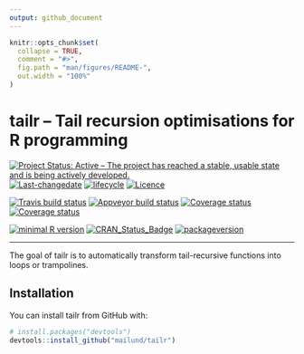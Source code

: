 ```yaml
---
output: github_document
---
```

<!-- README.md is generated from README.Rmd. Please edit that file -->

```r
knitr::opts_chunk$set(
  collapse = TRUE,
  comment = "#>",
  fig.path = "man/figures/README-",
  out.width = "100%"
)
```

# tailr -- Tail recursion optimisations for R programming

[![Project Status: Active – The project has reached a stable, usable state and is being actively developed.](http://www.repostatus.org/badges/latest/active.svg)](http://www.repostatus.org/#active)
[![Last-changedate](https://img.shields.io/badge/last%20change-`r gsub('-', '--', Sys.Date())`-orange.svg)](/commits/master)
[![lifecycle](http://img.shields.io/badge/lifecycle-experimental-orange.svg)](https://www.tidyverse.org/lifecycle/#experimental)
[![Licence](https://img.shields.io/badge/licence-GPL--3-blue.svg)](https://www.gnu.org/licenses/gpl-3.0.en.html)

[![Travis build status](https://travis-ci.org/mailund/tailr.svg?branch=master)](https://travis-ci.org/mailund/tailr)
[![Appveyor build status](https://ci.appveyor.com/api/projects/status/1d36yh8klursko82/branch/master?svg=true)](https://ci.appveyor.com/project/mailund/tailr/branch/master)
[![Coverage status](https://codecov.io/gh/mailund/tailr/branch/master/graph/badge.svg)](https://codecov.io/github/mailund/tailr?branch=master)
[![Coverage status](http://coveralls.io/repos/github/mailund/tailr/badge.svg?branch=master)](https://coveralls.io/github/mailund/tailr?branch=master)

[![minimal R version](https://img.shields.io/badge/R%3E%3D-3.1-blue.svg)](https://cran.r-project.org/)
[![CRAN_Status_Badge](http://www.r-pkg.org/badges/version/tailr)](https://cran.r-project.org/package=tailr)
[![packageversion](https://img.shields.io/badge/Package%20version-0.0.0.9000-orange.svg?style=flat-square)](commits/master)
 
---
 


The goal of tailr is to automatically transform tail-recursive functions into loops or trampolines.

## Installation

You can install tailr from GitHub with:

```r
# install.packages("devtools")
devtools::install_github("mailund/tailr")
```

